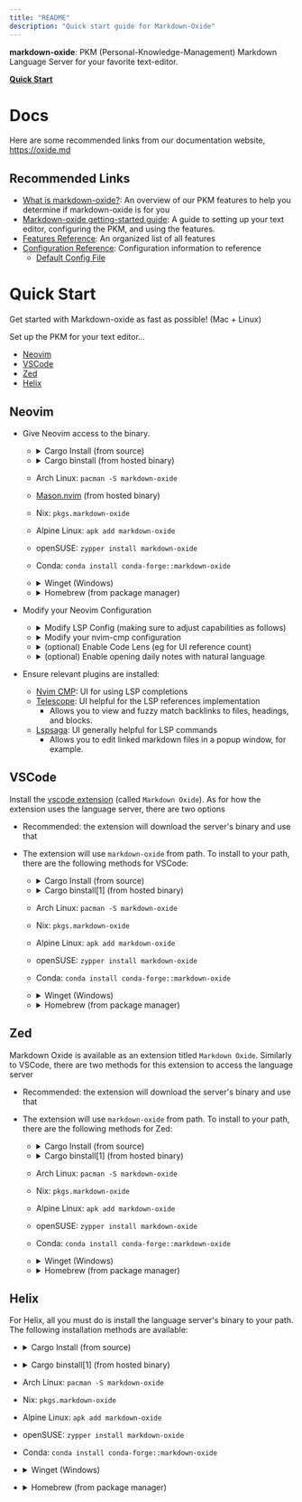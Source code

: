 ```yaml
---
title: "README"
description: "Quick start guide for Markdown-Oxide"
---
```


**markdown-oxide**: PKM (Personal-Knowledge-Management) Markdown Language Server for your favorite text-editor. 

**[Quick Start](#quick-start)**

# Docs

Here are some recommended links from our documentation website, <https://oxide.md>

## Recommended Links

* [What is markdown-oxide?](https://oxide.md/): An overview of our PKM features to help you determine if markdown-oxide is for you
* [Markdown-oxide getting-started guide](https://oxide.md/index#Getting+Started): A guide to setting up your text editor, configuring the PKM, and using the features.
* [Features Reference](https://oxide.md/Features+Index): An organized list of all features
* [Configuration Reference](https://oxide.md/Configuration): Configuration information to reference
    + [Default Config File](https://oxide.md/Configuration#Default+Config+File)

# Quick Start

Get started with Markdown-oxide as fast as possible! (Mac + Linux)

Set up the PKM for your text editor...

- [Neovim](#neovim)
- [VSCode](#vscode)
- [Zed](#zed)
- [Helix](#helix)

## Neovim

- Give Neovim access to the binary.

    - <details>
         <summary>Cargo Install (from source)</summary>
    
        ```bash
        cargo install --locked --git https://github.com/Feel-ix-343/markdown-oxide.git markdown-oxide
        ```
    
    </details>

    - <details>
         <summary>Cargo binstall (from hosted binary)</summary>
    
        ```bash
        cargo binstall --git 'https://github.com/feel-ix-343/markdown-oxide' markdown-oxide
        ```
    
    </details>
    
    - Arch Linux: `pacman -S markdown-oxide`
    - [Mason.nvim](https://github.com/williamboman/mason.nvim) (from hosted binary)
    - Nix: `pkgs.markdown-oxide`
    - Alpine Linux: `apk add markdown-oxide`
    - openSUSE: `zypper install markdown-oxide`
    - Conda: `conda install conda-forge::markdown-oxide`
    
    - <details>
         <summary>Winget (Windows)</summary>
    
        ```bash
        winget install FelixZeller.markdown-oxide
        ```
    
    </details>
    
    - <details>
         <summary>Homebrew (from package manager)</summary>
    
        ```bash
        brew install markdown-oxide
        ```
    
    </details>
  
- Modify your Neovim Configuration
    - <details>
        <summary>Modify LSP Config (making sure to adjust capabilities as follows)</summary>

        ```lua        
        -- An example nvim-lspconfig capabilities setting
        local capabilities = require("cmp_nvim_lsp").default_capabilities(vim.lsp.protocol.make_client_capabilities())
        
        require("lspconfig").markdown_oxide.setup({
            -- Ensure that dynamicRegistration is enabled! This allows the LS to take into account actions like the
            -- Create Unresolved File code action, resolving completions for unindexed code blocks, ...
            capabilities = vim.tbl_deep_extend(
                'force',
                capabilities,
                {
                    workspace = {
                        didChangeWatchedFiles = {
                            dynamicRegistration = true,
                        },
                    },
                }
            ),
            on_attach = on_attach -- configure your on attach config
        })
        ```

    </details> 

    - <details>
        <summary>Modify your nvim-cmp configuration</summary>

        Modify your nvim-cmp source settings for nvim-lsp (note: you must have nvim-lsp installed)

        ```lua        
        {
        name = 'nvim_lsp',
          option = {
            markdown_oxide = {
              keyword_pattern = [[\(\k\| \|\/\|#\)\+]]
            }
          }
        },
        ```

    </details>

    - <details>
        <summary>(optional) Enable Code Lens (eg for UI reference count)</summary>

        Modify your lsp `on_attach` function.

        ```lua
        local function codelens_supported(bufnr)
          for _, c in ipairs(vim.lsp.get_clients({ bufnr = bufnr })) do
            if c.server_capabilities and c.server_capabilities.codeLensProvider then
              return true
            end
          end
          return false
        end

        vim.api.nvim_create_autocmd(
          { 'TextChanged', 'InsertLeave', 'CursorHold', 'BufEnter' },
          {
            buffer = bufnr,
            callback = function()
              if codelens_supported(bufnr) then
                vim.lsp.codelens.refresh({ bufnr = bufnr })
              end
            end,
          }
        )

        if codelens_supported(bufnr) then
          vim.lsp.codelens.refresh({ bufnr = bufnr })
        end
        ```

    </details>

    - <details>
        <summary>(optional) Enable opening daily notes with natural language</summary>

        Modify your lsp `on_attach` function to support opening daily notes with, for example, `:Daily two days ago` or `:Daily next monday`. 

        ```lua
        -- setup Markdown Oxide daily note commands
        if client.name == "markdown_oxide" then

          vim.api.nvim_create_user_command(
            "Daily",
            function(args)
              local input = args.args

              vim.lsp.buf.execute_command({command="jump", arguments={input}})

            end,
            {desc = 'Open daily note', nargs = "*"}
          )
        end
        ```

    </details>    
- Ensure relevant plugins are installed:
    * [Nvim CMP](https://github.com/hrsh7th/nvim-cmp): UI for using LSP completions
    * [Telescope](https://github.com/nvim-telescope/telescope.nvim): UI helpful for the LSP references implementation
        - Allows you to view and fuzzy match backlinks to files, headings, and blocks.
    * [Lspsaga](https://github.com/nvimdev/lspsaga.nvim): UI generally helpful for LSP commands
        + Allows you to edit linked markdown files in a popup window, for example. 


## VSCode

Install the [vscode extension](https://marketplace.visualstudio.com/items?itemName=FelixZeller.markdown-oxide) (called `Markdown Oxide`). As for how the extension uses the language server, there are two options
- Recommended: the extension will download the server's binary and use that
- The extension will use `markdown-oxide` from path. To install to your path, there are the following methods for VSCode:

    - <details>
         <summary>Cargo Install (from source)</summary>
    
        ```bash
        cargo install --locked --git https://github.com/Feel-ix-343/markdown-oxide.git markdown-oxide
        ```
    
    </details>

    - <details>
         <summary>Cargo binstall[1] (from hosted binary)</summary>
    
        ```bash
        cargo binstall --git 'https://github.com/feel-ix-343/markdown-oxide' markdown-oxide
        ```
    
    </details>
    
    - Arch Linux: `pacman -S markdown-oxide`
    - Nix: `pkgs.markdown-oxide`
    - Alpine Linux: `apk add markdown-oxide`
    - openSUSE: `zypper install markdown-oxide`
    - Conda: `conda install conda-forge::markdown-oxide`
    
    - <details>
         <summary>Winget (Windows)</summary>
    
        ```bash
        winget install FelixZeller.markdown-oxide
        ```
    
    </details>
    
    - <details>
         <summary>Homebrew (from package manager)</summary>
    
        ```bash
        brew install markdown-oxide
        ```
    
    </details>

## Zed

Markdown Oxide is available as an extension titled `Markdown Oxide`. Similarly to VSCode, there are two methods for this extension to access the language server
- Recommended: the extension will download the server's binary and use that
- The extension will use `markdown-oxide` from path. To install to your path, there are the following methods for Zed:

    - <details>
         <summary>Cargo Install (from source)</summary>
    
        ```bash
        cargo install --locked --git https://github.com/Feel-ix-343/markdown-oxide.git markdown-oxide
        ```
    
    </details>

    - <details>
         <summary>Cargo binstall[1] (from hosted binary)</summary>
    
        ```bash
        cargo binstall --git 'https://github.com/feel-ix-343/markdown-oxide' markdown-oxide
        ```
    
    </details>
    
    - Arch Linux: `pacman -S markdown-oxide`
    - Nix: `pkgs.markdown-oxide`
    - Alpine Linux: `apk add markdown-oxide`
    - openSUSE: `zypper install markdown-oxide`
    - Conda: `conda install conda-forge::markdown-oxide`
    
    - <details>
         <summary>Winget (Windows)</summary>
    
        ```bash
        winget install FelixZeller.markdown-oxide
        ```
    
    </details>
    
    - <details>
         <summary>Homebrew (from package manager)</summary>
    
        ```bash
        brew install markdown-oxide
        ```
    
    </details>

    

## Helix

For Helix, all you must do is install the language server's binary to your path. The following installation methods are available:
- <details>
     <summary>Cargo Install (from source)</summary>

    ```bash
    cargo install --locked --git https://github.com/Feel-ix-343/markdown-oxide.git markdown-oxide
    ```

</details>

- <details>
    <summary>Cargo binstall[1] (from hosted binary)</summary>
    
    ```bash
    cargo binstall --git 'https://github.com/feel-ix-343/markdown-oxide' markdown-oxide
    ```
    
</details>

- Arch Linux: `pacman -S markdown-oxide`
- Nix: `pkgs.markdown-oxide`
- Alpine Linux: `apk add markdown-oxide`
- openSUSE: `zypper install markdown-oxide`
- Conda: `conda install conda-forge::markdown-oxide`

- <details>
     <summary>Winget (Windows)</summary>

    ```bash
    winget install FelixZeller.markdown-oxide
    ```

</details>

- <details>
     <summary>Homebrew (from package manager)</summary>

    ```bash
    brew install markdown-oxide
    ```

</details>
